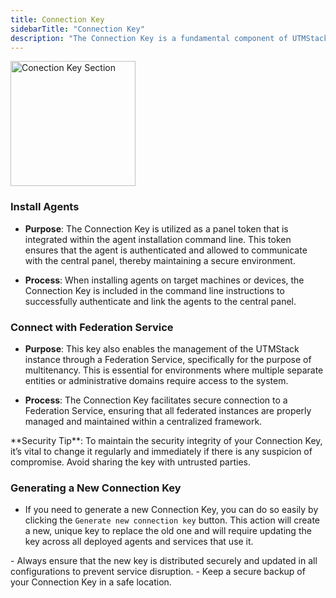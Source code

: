 ```yaml
---
title: Connection Key
sidebarTitle: "Connection Key"
description: "The Connection Key is a fundamental component of UTMStack, serving as a secure token to establish trusted communication between components within the system. It plays a crucial role in the following processes:"
---
```


<img
  height="200"
  className="block rounded-xl"
  src="/images/configuration/application_management.png"
  alt="Conection Key Section"
/>

### Install Agents

- **Purpose**: The Connection Key is utilized as a panel token that is integrated within the agent installation command line. This token ensures that the agent is authenticated and allowed to communicate with the central panel, thereby maintaining a secure environment.

- **Process**: When installing agents on target machines or devices, the Connection Key is included in the command line instructions to successfully authenticate and link the agents to the central panel.

### Connect with Federation Service

- **Purpose**: This key also enables the management of the UTMStack instance through a Federation Service, specifically for the purpose of multitenancy. This is essential for environments where multiple separate entities or administrative domains require access to the system.

- **Process**: The Connection Key facilitates secure connection to a Federation Service, ensuring that all federated instances are properly managed and maintained within a centralized framework.


<Warning>
    **Security Tip**: To maintain the security integrity of your Connection Key, it’s vital to change it regularly and immediately if there is any suspicion of compromise. Avoid sharing the key with untrusted parties.
</Warning>

### Generating a New Connection Key

- If you need to generate a new Connection Key, you can do so easily by clicking the `Generate new connection key` button. This action will create a new, unique key to replace the old one and will require updating the key across all deployed agents and services that use it.

<Warning>
    - Always ensure that the new key is distributed securely and updated in all configurations to prevent service disruption.
    - Keep a secure backup of your Connection Key in a safe location.
</Warning>

